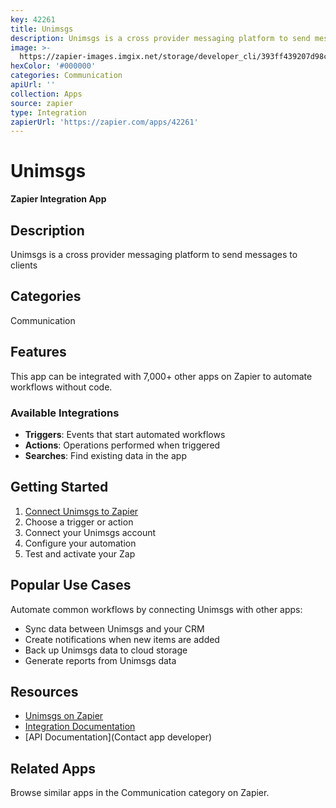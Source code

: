 ```yaml
---
key: 42261
title: Unimsgs
description: Unimsgs is a cross provider messaging platform to send messages to clients
image: >-
  https://zapier-images.imgix.net/storage/developer_cli/393ff439207d98c718e71b3f19420336.png?auto=format%2Ccompress&ixlib=python-3.0.0&q=50
hexColor: '#000000'
categories: Communication
apiUrl: ''
collection: Apps
source: zapier
type: Integration
zapierUrl: 'https://zapier.com/apps/42261'
---
```

# Unimsgs

**Zapier Integration App**

## Description

Unimsgs is a cross provider messaging platform to send messages to clients

## Categories

Communication

## Features

This app can be integrated with 7,000+ other apps on Zapier to automate workflows without code.

### Available Integrations

- **Triggers**: Events that start automated workflows
- **Actions**: Operations performed when triggered
- **Searches**: Find existing data in the app

## Getting Started

1. [Connect Unimsgs to Zapier](https://zapier.com/apps/42261)
2. Choose a trigger or action
3. Connect your Unimsgs account
4. Configure your automation
5. Test and activate your Zap

## Popular Use Cases

Automate common workflows by connecting Unimsgs with other apps:

- Sync data between Unimsgs and your CRM
- Create notifications when new items are added
- Back up Unimsgs data to cloud storage
- Generate reports from Unimsgs data

## Resources

- [Unimsgs on Zapier](https://zapier.com/apps/42261)
- [Integration Documentation](https://zapier.com/apps/42261/integrations)
- [API Documentation](Contact app developer)

## Related Apps

Browse similar apps in the Communication category on Zapier.
